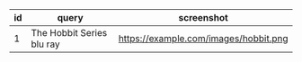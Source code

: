 | id  | query                     | screenshot                            |
| --- | ------------------------- | ------------------------------------- |
| 1   | The Hobbit Series blu ray | https://example.com/images/hobbit.png |
